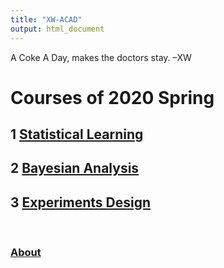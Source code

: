```yaml
---
title: "XW-ACAD"
output: html_document
---
```


A Coke A Day, makes the doctors stay. --XW

# Courses of 2020 Spring

## 1 [Statistical Learning](StatLearning/Contents.html)

## 2 [Bayesian Analysis](UnderConstructionPage.html)

## 3 [Experiments Design](UnderConstructionPage.html)

&nbsp;

### [About](About.html)